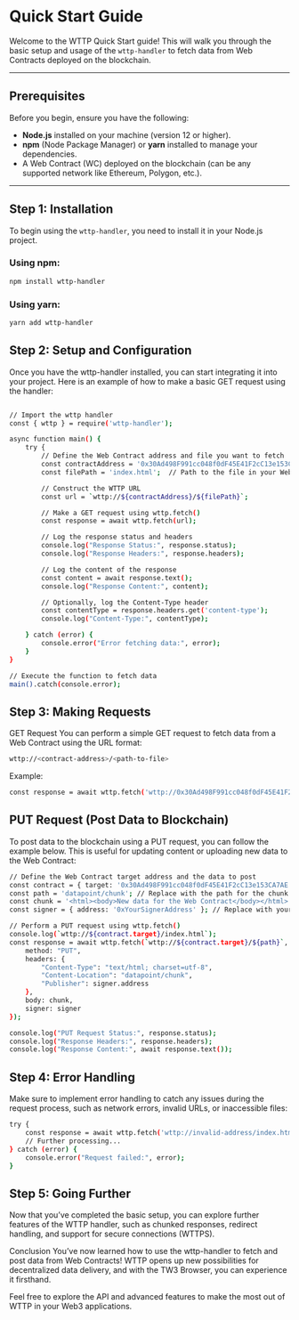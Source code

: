 # Quick Start Guide

Welcome to the WTTP Quick Start guide! This will walk you through the basic setup and usage of the `wttp-handler` to fetch data from Web Contracts deployed on the blockchain.

---

## Prerequisites

Before you begin, ensure you have the following:

- **Node.js** installed on your machine (version 12 or higher).
- **npm** (Node Package Manager) or **yarn** installed to manage your dependencies.
- A Web Contract (WC) deployed on the blockchain (can be any supported network like Ethereum, Polygon, etc.).

---

## Step 1: Installation

To begin using the `wttp-handler`, you need to install it in your Node.js project. 

### Using npm:

```bash
npm install wttp-handler
```

### Using yarn:

```bash
yarn add wttp-handler
```
## Step 2: Setup and Configuration

Once you have the wttp-handler installed, you can start integrating it into your project. Here is an example of how to make a basic GET request using the handler:

```bash 

// Import the wttp handler
const { wttp } = require('wttp-handler');

async function main() {
    try {
        // Define the Web Contract address and file you want to fetch
        const contractAddress = '0x30Ad498F991cc048f0dF45E41F2cC13e153CA7AE';
        const filePath = 'index.html';  // Path to the file in your Web Contract

        // Construct the WTTP URL
        const url = `wttp://${contractAddress}/${filePath}`;

        // Make a GET request using wttp.fetch()
        const response = await wttp.fetch(url);

        // Log the response status and headers
        console.log("Response Status:", response.status);
        console.log("Response Headers:", response.headers);

        // Log the content of the response
        const content = await response.text();
        console.log("Response Content:", content);

        // Optionally, log the Content-Type header
        const contentType = response.headers.get('content-type');
        console.log("Content-Type:", contentType);

    } catch (error) {
        console.error("Error fetching data:", error);
    }
}

// Execute the function to fetch data
main().catch(console.error);

```

## Step 3: Making Requests

GET Request
You can perform a simple GET request to fetch data from a Web Contract using the URL format:

```bash 
wttp://<contract-address>/<path-to-file>
```

Example:

```bash
const response = await wttp.fetch('wttp://0x30Ad498F991cc048f0dF45E41F2cC13e153CA7AE/index.html');
```

## PUT Request (Post Data to Blockchain)

To post data to the blockchain using a PUT request, you can follow the example below. This is useful for updating content or uploading new data to the Web Contract:

```bash 
// Define the Web Contract target address and the data to post
const contract = { target: '0x30Ad498F991cc048f0dF45E41F2cC13e153CA7AE' }; // Replace with your contract address
const path = 'datapoint/chunk'; // Replace with the path for the chunk
const chunk = '<html><body>New data for the Web Contract</body></html>'; // Replace with your data
const signer = { address: '0xYourSignerAddress' }; // Replace with your signer address

// Perform a PUT request using wttp.fetch()
console.log(`wttp://${contract.target}/index.html`);
const response = await wttp.fetch(`wttp://${contract.target}/${path}`, {
    method: "PUT",
    headers: {
        "Content-Type": "text/html; charset=utf-8",
        "Content-Location": "datapoint/chunk",
        "Publisher": signer.address
    },
    body: chunk,
    signer: signer
});

console.log("PUT Request Status:", response.status);
console.log("Response Headers:", response.headers);
console.log("Response Content:", await response.text());

```

## Step 4: Error Handling

Make sure to implement error handling to catch any issues during the request process, such as network errors, invalid URLs, or inaccessible files:

```bash
try {
    const response = await wttp.fetch('wttp://invalid-address/index.html');
    // Further processing...
} catch (error) {
    console.error("Request failed:", error);
}
```

## Step 5: Going Further

Now that you’ve completed the basic setup, you can explore further features of the WTTP handler, such as chunked responses, redirect handling, and support for secure connections (WTTPS).

Conclusion
You’ve now learned how to use the wttp-handler to fetch and post data from Web Contracts! WTTP opens up new possibilities for decentralized data delivery, and with the TW3 Browser, you can experience it firsthand.

Feel free to explore the API and advanced features to make the most out of WTTP in your Web3 applications.